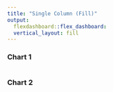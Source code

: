 ---
title: "Single Column (Fill)"
output: 
  flexdashboard::flex_dashboard:
  vertical_layout: fill
---
  
### Chart 1
  
```{r}

```

### Chart 2

```{r}

```